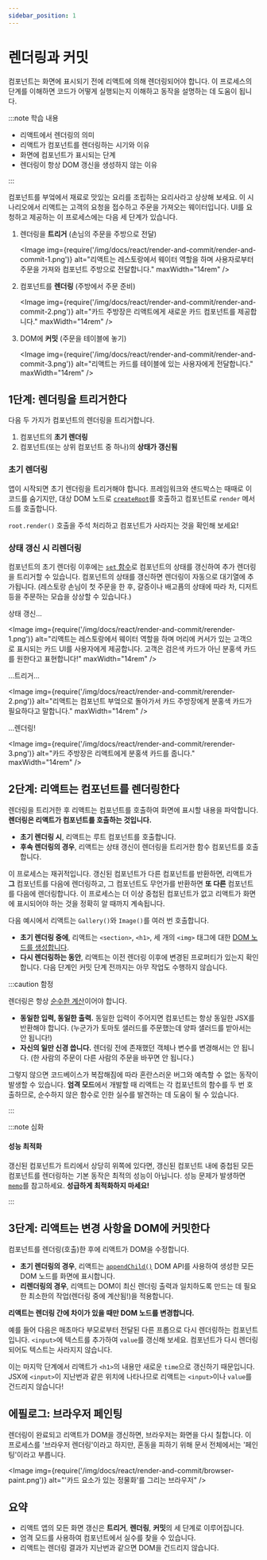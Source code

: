 ```yaml
---
sidebar_position: 1
---
```


# 렌더링과 커밋

컴포넌트는 화면에 표시되기 전에 리액트에 의해 렌더링되어야 합니다. 이 프로세스의 단계를 이해하면 코드가 어떻게 실행되는지 이해하고 동작을 설명하는 데 도움이 됩니다.

:::note 학습 내용

- 리액트에서 렌더링의 의미
- 리액트가 컴포넌트를 렌더링하는 시기와 이유
- 화면에 컴포넌트가 표시되는 단계
- 렌더링이 항상 DOM 갱신을 생성하지 않는 이유

:::

컴포넌트를 부엌에서 재료로 맛있는 요리를 조립하는 요리사라고 상상해 보세요. 이 시나리오에서 리액트는 고객의 요청을 접수하고 주문을 가져오는 웨이터입니다. UI를 요청하고 제공하는 이 프로세스에는 다음 세 단계가 있습니다.

1. 렌더링을 **트리거** (손님의 주문을 주방으로 전달)

   <Image
     img={require('/img/docs/react/render-and-commit/render-and-commit-1.png')}
     alt="리액트는 레스토랑에서 웨이터 역할을 하며 사용자로부터 주문을 가져와 컴포넌트 주방으로 전달합니다."
     maxWidth="14rem"
   />

2. 컴포넌트를 **렌더링** (주방에서 주문 준비)

   <Image
     img={require('/img/docs/react/render-and-commit/render-and-commit-2.png')}
     alt="카드 주방장은 리액트에게 새로운 카드 컴포넌트를 제공합니다."
     maxWidth="14rem"
   />

3. DOM에 **커밋** (주문을 테이블에 놓기)

   <Image
     img={require('/img/docs/react/render-and-commit/render-and-commit-3.png')}
     alt="리액트는 카드를 테이블에 있는 사용자에게 전달합니다."
     maxWidth="14rem"
   />

## 1단계: 렌더링을 트리거한다

다음 두 가지가 컴포넌트의 렌더링을 트리거합니다.

1. 컴포넌트의 **초기 렌더링**
2. 컴포넌트(또는 상위 컴포넌트 중 하나)의 **상태가 갱신됨**

### 초기 렌더링

앱이 시작되면 초기 렌더링을 트리거해야 합니다. 프레임워크와 샌드박스는 때때로 이 코드를 숨기지만, 대상 DOM 노드로 [`createRoot`](https://react.dev/reference/react-dom/client/createRoot)를 호출하고 컴포넌트로 `render` 메서드를 호출합니다.

<CodeSandbox title="gallant-waterfall-mnfdp5" />

`root.render()` 호출을 주석 처리하고 컴포넌트가 사라지는 것을 확인해 보세요!

### 상태 갱신 시 리렌더링

컴포넌트의 초기 렌더링 이후에는 [`set` 함수](https://react.dev/reference/react/useState#setstate)로 컴포넌트의 상태를 갱신하여 추가 렌더링을 트리거할 수 있습니다. 컴포넌트의 상태를 갱신하면 렌더링이 자동으로 대기열에 추가됩니다. (레스토랑 손님이 첫 주문을 한 후, 갈증이나 배고픔의 상태에 따라 차, 디저트 등을 주문하는 모습을 상상할 수 있습니다.)

상태 갱신...

<Image
  img={require('/img/docs/react/render-and-commit/rerender-1.png')}
  alt="리액트는 레스토랑에서 웨이터 역할을 하며 머리에 커서가 있는 고객으로 표시되는 카드 UI를 사용자에게 제공합니다. 고객은 검은색 카드가 아닌 분홍색 카드를 원한다고 표현합니다!"
  maxWidth="14rem"
/>

...트리거...

<Image
  img={require('/img/docs/react/render-and-commit/rerender-2.png')}
  alt="리액트는 컴포넌트 부엌으로 돌아가서 카드 주방장에게 분홍색 카드가 필요하다고 말합니다."
  maxWidth="14rem"
/>

...렌더링!

<Image
  img={require('/img/docs/react/render-and-commit/rerender-3.png')}
  alt="카드 주방장은 리액트에게 분홍색 카드를 줍니다."
  maxWidth="14rem"
/>

## 2단계: 리액트는 컴포넌트를 렌더링한다

렌더링을 트리거한 후 리액트는 컴포넌트를 호출하여 화면에 표시할 내용을 파악합니다. **렌더링은 리액트가 컴포넌트를 호출하는 것입니다.**

- **초기 렌더링 시**, 리액트는 루트 컴포넌트를 호출합니다.
- **후속 렌더링의 경우**, 리액트는 상태 갱신이 렌더링을 트리거한 함수 컴포넌트를 호출합니다.

이 프로세스는 재귀적입니다. 갱신된 컴포넌트가 다른 컴포넌트를 반환하면, 리액트가 **그** 컴포넌트를 다음에 렌더링하고, 그 컴포넌트도 무언가를 반환하면 **또 다른** 컴포넌트를 다음에 렌더링합니다. 이 프로세스는 더 이상 중첩된 컴포넌트가 없고 리액트가 화면에 표시되어야 하는 것을 정확히 알 때까지 계속됩니다.

다음 예시에서 리액트는 `Gallery()`와 `Image()`를 여러 번 호출합니다.

<CodeSandbox title="practical-mccarthy-1p08zd" modulePath="/Gallery.js" />

- **초기 렌더링 중에**, 리액트는 `<section>`, `<h1>`, 세 개의 `<img>` 태그에 대한 [DOM 노드를 생성합니다](https://developer.mozilla.org/docs/Web/API/Document/createElement).
- **다시 렌더링하는 동안**, 리액트는 이전 렌더링 이후에 변경된 프로퍼티가 있는지 확인합니다. 다음 단계인 커밋 단계 전까지는 아무 작업도 수행하지 않습니다.

:::caution 함정

렌더링은 항상 [순수한 계산](../describing-the-ui/keeping-components-pure.mdx)이어야 합니다.

- **동일한 입력, 동일한 출력.** 동일한 입력이 주어지면 컴포넌트는 항상 동일한 JSX를 반환해야 합니다. (누군가가 토마토 샐러드를 주문했는데 양파 샐러드를 받아서는 안 됩니다!)
- **자신의 일만 신경 씁니다.** 렌더링 전에 존재했던 객체나 변수를 변경해서는 안 됩니다. (한 사람의 주문이 다른 사람의 주문을 바꾸면 안 됩니다.)

그렇지 않으면 코드베이스가 복잡해짐에 따라 혼란스러운 버그와 예측할 수 없는 동작이 발생할 수 있습니다. **엄격 모드**에서 개발할 때 리액트는 각 컴포넌트의 함수를 두 번 호출하므로, 순수하지 않은 함수로 인한 실수를 발견하는 데 도움이 될 수 있습니다.

:::

:::note 심화

#### 성능 최적화

갱신된 컴포넌트가 트리에서 상당히 위쪽에 있다면, 갱신된 컴포넌트 내에 중첩된 모든 컴포넌트를 렌더링하는 기본 동작은 최적의 성능이 아닙니다. 성능 문제가 발생하면 [`memo`](https://react.dev/reference/react/memo#skipping-re-rendering-when-props-are-unchanged)를 참고하세요. **성급하게 최적화하지 마세요!**

:::

## 3단계: 리액트는 변경 사항을 DOM에 커밋한다

컴포넌트를 렌더링(호출)한 후에 리액트가 DOM을 수정합니다.

- **초기 렌더링의 경우**, 리액트는 [`appendChild()`](https://developer.mozilla.org/docs/Web/API/Node/appendChild) DOM API를 사용하여 생성한 모든 DOM 노드를 화면에 표시합니다.
- **리렌더링의 경우**, 리액트는 DOM이 최신 렌더링 출력과 일치하도록 만드는 데 필요한 최소한의 작업(렌더링 중에 계산됨!)을 적용합니다.

**리액트는 렌더링 간에 차이가 있을 때만 DOM 노드를 변경합니다.**

예를 들어 다음은 매초마다 부모로부터 전달된 다른 프롭으로 다시 렌더링하는 컴포넌트입니다. `<input>`에 텍스트를 추가하여 `value`를 갱신해 보세요. 컴포넌트가 다시 렌더링되어도 텍스트는 사라지지 않습니다.

<CodeSandbox title="modern-snowflake-y5b4hi" modulePath="/Clock.js" />

이는 마지막 단계에서 리액트가 `<h1>`의 내용만 새로운 `time`으로 갱신하기 때문입니다. JSX에 `<input>`이 지난번과 같은 위치에 나타나므로 리액트는 `<input>`이나 `value`를 건드리지 않습니다!

## 에필로그: 브라우저 페인팅

렌더링이 완료되고 리액트가 DOM을 갱신하면, 브라우저는 화면을 다시 칠합니다. 이 프로세스를 '브라우저 렌더링'이라고 하지만, 혼동을 피하기 위해 문서 전체에서는 '페인팅'이라고 부릅니다.

<Image
  img={require('/img/docs/react/render-and-commit/browser-paint.png')}
  alt="'카드 요소가 있는 정물화'를 그리는 브라우저"
/>

## 요약

- 리액트 앱의 모든 화면 갱신은 **트리거**, **렌더링**, **커밋**의 세 단계로 이루어집니다.
- 엄격 모드를 사용하여 컴포넌트에서 실수를 찾을 수 있습니다.
- 리액트는 렌더링 결과가 지난번과 같으면 DOM을 건드리지 않습니다.
